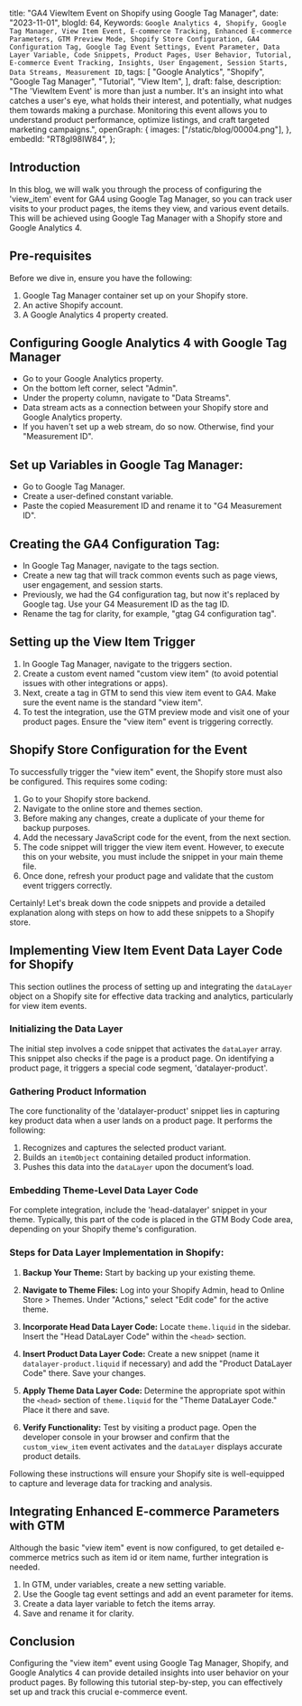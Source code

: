   title: "GA4 ViewItem Event on Shopify using Google Tag Manager",
  date: "2023-11-01",
  blogId: 64,
  Keywords: `Google Analytics 4, Shopify, Google Tag Manager, View Item Event, E-commerce Tracking, Enhanced E-commerce Parameters, GTM Preview Mode, Shopify Store Configuration, GA4 Configuration Tag, Google Tag Event Settings, Event Parameter, Data Layer Variable, Code Snippets, Product Pages, User Behavior, Tutorial, E-commerce Event Tracking, Insights, User Engagement, Session Starts, Data Streams, Measurement ID`,
  tags: [
    "Google Analytics",
    "Shopify",
    "Google Tag Manager",
    "Tutorial",
    "View Item",
  ],
  draft: false,
  description:
    "The 'ViewItem Event' is more than just a number. It's an insight into what catches a user's eye, what holds their interest, and potentially, what nudges them towards making a purchase. Monitoring this event allows you to understand product performance, optimize listings, and craft targeted marketing campaigns.",
  openGraph: {
    images: ["/static/blog/00004.png"],
  },
  embedId: "RT8gI98IW84",
};

## Introduction

In this blog, we will walk you through the process of configuring the 'view_item' event for GA4 using Google Tag Manager, so you can track user visits to your product pages, the items they view, and various event details. This will be achieved using Google Tag Manager with a Shopify store and Google Analytics 4.

## Pre-requisites

Before we dive in, ensure you have the following:

1. Google Tag Manager container set up on your Shopify store.
2. An active Shopify account.
3. A Google Analytics 4 property created.

## Configuring Google Analytics 4 with Google Tag Manager

- Go to your Google Analytics property.
- On the bottom left corner, select "Admin".
- Under the property column, navigate to "Data Streams".
- Data stream acts as a connection between your Shopify store and Google Analytics property.
- If you haven't set up a web stream, do so now. Otherwise, find your "Measurement ID".

<Note
  title="Tip"
  content="The Measurement ID is crucial for configuring GA4 in Google Tag Manager. Make sure to copy it."
/>

## Set up Variables in Google Tag Manager:

- Go to Google Tag Manager.
- Create a user-defined constant variable.
- Paste the copied Measurement ID and rename it to "G4 Measurement ID".

## Creating the GA4 Configuration Tag:

- In Google Tag Manager, navigate to the tags section.
- Create a new tag that will track common events such as page views, user engagement, and session starts.
- Previously, we had the G4 configuration tag, but now it's replaced by Google tag. Use your G4 Measurement ID as the tag ID.
- Rename the tag for clarity, for example, "gtag G4 configuration tag".

## Setting up the View Item Trigger

1. In Google Tag Manager, navigate to the triggers section.
2. Create a custom event named "custom view item" (to avoid potential issues with other integrations or apps).
3. Next, create a tag in GTM to send this view item event to GA4. Make sure the event name is the standard "view item".
4. To test the integration, use the GTM preview mode and visit one of your product pages. Ensure the "view item" event is triggering correctly.

## Shopify Store Configuration for the Event

To successfully trigger the "view item" event, the Shopify store must also be configured. This requires some coding:

1. Go to your Shopify store backend.
2. Navigate to the online store and themes section.
3. Before making any changes, create a duplicate of your theme for backup purposes.
4. Add the necessary JavaScript code for the event, from the next section.
5. The code snippet will trigger the view item event. However, to execute this on your website, you must include the snippet in your main theme file.
6. Once done, refresh your product page and validate that the custom event triggers correctly.

Certainly! Let's break down the code snippets and provide a detailed explanation along with steps on how to add these snippets to a Shopify store.

## Implementing View Item Event Data Layer Code for Shopify

This section outlines the process of setting up and integrating the `dataLayer` object on a Shopify site for effective data tracking and analytics, particularly for view item events.

### Initializing the Data Layer

The initial step involves a code snippet that activates the `dataLayer` array. This snippet also checks if the page is a product page. On identifying a product page, it triggers a special code segment, 'datalayer-product'.

<DataLayerCode type="viewItem" subType="head" />

### Gathering Product Information

The core functionality of the 'datalayer-product' snippet lies in capturing key product data when a user lands on a product page. It performs the following:

1. Recognizes and captures the selected product variant.
2. Builds an `itemObject` containing detailed product information.
3. Pushes this data into the `dataLayer` upon the document’s load.

<DataLayerCode type="viewItem" subType="main" />

### Embedding Theme-Level Data Layer Code

For complete integration, include the 'head-datalayer' snippet in your theme. Typically, this part of the code is placed in the GTM Body Code area, depending on your Shopify theme's configuration.

<DataLayerCode type="viewItem" subType="theme" />

### Steps for Data Layer Implementation in Shopify:

1. **Backup Your Theme:** Start by backing up your existing theme.

2. **Navigate to Theme Files:** Log into your Shopify Admin, head to Online Store > Themes. Under "Actions," select "Edit code" for the active theme.

3. **Incorporate Head Data Layer Code:** Locate `theme.liquid` in the sidebar. Insert the "Head DataLayer Code" within the `<head>` section.

4. **Insert Product Data Layer Code:** Create a new snippet (name it `datalayer-product.liquid` if necessary) and add the "Product DataLayer Code" there. Save your changes.

5. **Apply Theme Data Layer Code:** Determine the appropriate spot within the `<head>` section of `theme.liquid` for the "Theme DataLayer Code." Place it there and save.

6. **Verify Functionality:** Test by visiting a product page. Open the developer console in your browser and confirm that the `custom_view_item` event activates and the `dataLayer` displays accurate product details.

Following these instructions will ensure your Shopify site is well-equipped to capture and leverage data for tracking and analysis.

## Integrating Enhanced E-commerce Parameters with GTM

Although the basic "view item" event is now configured, to get detailed e-commerce metrics such as item id or item name, further integration is needed.

1. In GTM, under variables, create a new setting variable.
2. Use the Google tag event settings and add an event parameter for items.
3. Create a data layer variable to fetch the items array.
4. Save and rename it for clarity.

<Note
  title="Review"
  content="Before implementing, ensure that you've correctly followed each step, double-check your codes, variable names, and ensure that you're seeing the expected results in both GTM and GA4. Proper setup will ensure accurate data tracking and invaluable insights for your e-commerce business."
/>

## Conclusion

Configuring the "view item" event using Google Tag Manager, Shopify, and Google Analytics 4 can provide detailed insights into user behavior on your product pages. By following this tutorial step-by-step, you can effectively set up and track this crucial e-commerce event.
